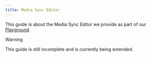 ```yaml
--- 
title: Media Sync Editor
---
```


This guide is about the Media Sync Editor we provide as part of our [Playground](/docs/playground/playground.mdx).

> [!WARNING]
> This guide is still incomplete and is currently being extended.
